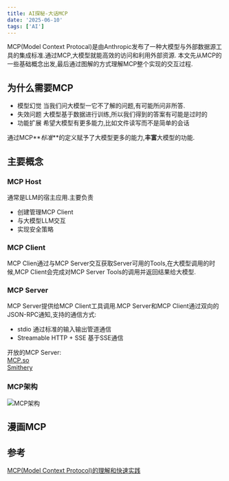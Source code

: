 ```yaml
---
title: AI探秘-大话MCP
date: '2025-06-10'
tags: ['AI']
---
```


MCP(Model Context Protocal)是由Anthropic发布了一种大模型与外部数据源工具的集成标准.通过MCP,大模型就能高效的访问和利用外部资源.
本文先从MCP的一些基础概念出发,最后通过图解的方式理解MCP整个实现的交互过程.

## 为什么需要MCP

- 模型幻觉 当我们问大模型一它不了解的问题,有可能所问非所答.
- 失效问题 大模型基于数据进行训练,所以我们得到的答案有可能是过时的
- 功能扩展 希望大模型有更多能力,比如文件读写而不是简单的会话

通过MCP**_标准_**的定义赋予了大模型更多的能力,**丰富**大模型的功能.

## 主要概念

### MCP Host

通常是LLM的宿主应用.主要负责

- 创建管理MCP Client
- 与大模型LLM交互
- 实现安全策略

### MCP Client

MCP Clien通过与MCP Server交互获取Server可用的Tools,在大模型调用的时候,MCP Client会完成对MCP Server Tools的调用并返回结果给大模型.

### MCP Server

MCP Server提供给MCP Client工具调用.MCP Server和MCP Client通过双向的JSON-RPC通知,支持的通信方式:

- stdio 通过标准的输入输出管道通信
- Streamable HTTP + SSE 基于SSE通信

开放的MCP Server:  
[MCP.so](https://mcp.so/)  
[Smithery](https://smithery.ai/)

### MCP架构

![MCP架构](/static/images/aiStatic/aiMCP/mcpStruct.jpg)

## 漫画MCP

## 参考

[MCP(Model Context Protocol)的理解和快速实践](https://mp.weixin.qq.com/s/NU62Dvq3SMO6O-He9lcQ4Q)
